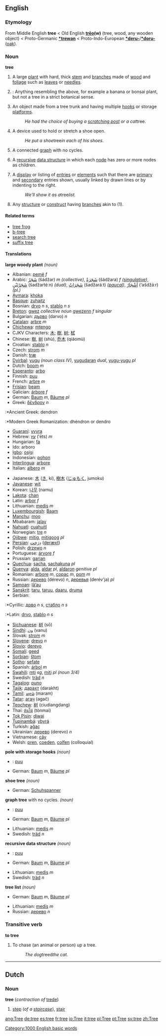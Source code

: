 ==English==

===Etymology===
From Middle English '''tree''' < Old English '''[[trēo]](w)''' (tree, wood, any wooden object) < Proto-Germanic '''[[*trewan]]''' < Proto-Indo-European '''[[*deru-]]'''/'''[[*doru-]]''' ([[oak]]).

===Noun===
'''tree'''

# A large [[plant]] with hard, thick [[stem]] and [[branch]]es made of [[wood]] and [[foliage]] such as [[leaf|leaves]] or [[needle|needles]].
# {{cattag|Specialized terminology}}: Anything resembling the above, for example a banana or bonsai plant, but not a tree in a strict botanical sense.
# An object made from a tree trunk and having multiple [[hook|hooks]] or storage [[platform|platforms]].
#: ''He had the choice of buying a [[scratching post]] or a cat ''tree''.''
# A device used to hold or stretch a shoe open.
#: ''He put a shoe ''tree'' in each of his shoes.'' <!-- Move to [[shoe tree]]? -->
# {{graphtheory}} A connected [[graph]] with no cycles.
# {{comptheory}} A [[recursive]] [[data structure]] in which each [[node]] has zero or more nodes as children.
# {{gui}} A [[display]] or listing of [[entries]] or [[element|elements]] such that there are [[primary]] and [[secondary]] entries shown, usually linked by drawn lines or by indenting to the right.
#: ''We'll show it as a ''tree'' list.''
# Any [[structure]] or [[construct]] having [[branch]]es akin to (1).

====Related terms====
*[[tree frog]]
*[[b-tree]]
*[[search tree]]
*[[suffix tree]]

====Translations====
'''large woody plant''' ''(noun)''
{{top}}
<!--languages from A to I go here-->
*Albanian: [[pemë]] ''f''
*Arabic: [[شجر|شَجَرٌ]] (šádžar) ''m (collective)'', [[شجرة|شَجَرَةٌ]] (šádžara) ''f ([[singulative]])'', [[شجر|شَجَرْتَيْنِ]] (šadžartéːn) ''(dual)'', [[شجر|شَجَرَاتٌ]] (šadžaráːt) ''([[paucal]])'', [[شجر|أشْجَارٌ]] (‘ašdžáːr) ''(pl.)''
*[[Aymara]]: [[khoka]]
*[[Basque]]: [[zuhaitz]]
*Bosnian: [[drvo]] ''n s'', [[stablo]] ''n s''
*[[Breton]]: [[gwez]] ''collective noun'' [[gwezenn]] ''f singular''
*Bulgarian: [[дърво]] (dərvo) ''n''
*[[Catalan]]: [[arbre]] ''m''
*[[Chichewa]]: [[mtengo]]
*CJKV Characters: [[木]]; [[樹]], [[树]]; [[栻]]
*Chinese: [[樹]], [[树]] (shù), [[乔木]] (qiáomù)
*Croatian: [[stablo]] ''n''
*Czech: [[strom]] ''m''
*Danish: [[træ]]
*[[Dyirbal]]: [[yugu]] ''(noun class IV)'', [[yuguɖaran]] ''dual'', [[yugu-yugu]] ''pl''
*Dutch: [[boom]] ''m''
*[[Esperanto]]: [[arbo]]
*Finnish: [[puu]]
*French: [[arbre]] ''m''
*[[Frisian]]: [[beam]]
*Galician: [[árbore]] ''f''
*German: [[Baum]] ''m'', [[Baum|Bäume]] ''pl''
*Greek: [[δένδρον]] ''n''
:*Ancient Greek: dendron
:*Modern Greek Romanization: dhéndron or dendro
*[[Guaraní]]: [[yvyra]]
*Hebrew: [[עץ]] (‛ēts) ''m''
*Hungarian: [[fa]]
*Ido: arboro
*[[Igbo]]: [[osịsị]]
*Indonesian: [[pohon]]
*[[Interlingua]]: [[arbore]]
*Italian: [[albero]] ''m''
{{mid}}
*Japanese: [[木]] ([[き]], ki), [[樹木]] ([[じゅもく]], jumoku)
*[[Javanese]]: [[wit]]
*Korean: [[나무]] (namu)
*[[Lakota]]: [[chan]]
*Latin: [[arbor]] ''f''
*Lithuanian: [[medis]] ''m''
*[[Luxembourgish]]: [[Baam]]
*[[Manchu]]: [[moo#Manchu|moo]]
*Mbabaram: [[jalay]]
*[[Nahuatl]]: [[cuahuitl]]
*Norwegian: [[tre]] ''n''
*[[Ojibwe]]: [[mitig]], [[mitigoog]] ''pl''
*[[Persian]]: [[درخت|دِرَخت]] ([[deræxt]])
*Polish: [[drzewo]] ''n''
*Portuguese: [[árvore]] ''f''
*Prussian: [[garjan]]
*[[Quechua]]: [[sacha]], [[sachakuna]] ''pl''
*[[Quenya]]: [[alda]], [[aldar]] ''pl'', [[aldaron]] ''genitive pl''
*Romanian: [[arbore]] ''m'', [[copac]] ''m'', [[pom]] ''m''
*Russian: [[дерево]] (dérevo) ''n'', [[дерево|деревья]] (derév'ja) ''pl''
*[[Samoan]]: [[lā’au]]
*[[Sanskrit]]: [[taru]], [[taruu]], [[daaru]], [[druma]]
*Serbian:
:*Cyrillic: [[дрво]] ''n s'', [[стабло]] ''n s''
:*Latin: [[drvo]], [[stablo]] ''n s''
*[[Sichuanese]]: [[树]] (sō)
*[[Sindhi]]: [[ون]] (vanu)
*Slovak: [[strom]] ''m''
*[[Slovene]]: [[drevo]] ''n''
*[[Slovio]]: [[derevo]]
*[[Somali]]: [[geed]]
*[[Sorbian]]: [[štom]] 
*[[Sotho]]: [[sefate]]
*Spanish: [[árbol]] ''m''
*[[Swahili]]: [[mti]] ''sg'', [[mti|miti]] ''pl (noun 3/4)''
*Swedish: [[träd]] ''n''
*[[Tagalog]]: [[puno]]
*[[Tajik]]: [[дарахт]] (darakht)
*[[Tamil]]: [[மரம்]] (maram)
*[[Tatar]]: [[агач]] (agač)
*[[Teochew]]: [[树]] (ciudiangdang)
*Thai: [[ต้นไม้]] (tònmai)
*[[Tok Pisin]]: [[diwai]]
*[[Tupinambá]]: [[ybyrá]]
*Turkish: [[ağaç]]
*Ukrainian: [[дерево]] (derevo) ''n''
*Vietnamese: [[cây]]
*Welsh: [[pren]], [[coeden]], [[colfen]] (colloquial)
{{bottom}}


'''pole with storage hooks''' ''(noun)''
{{top}}
<!--languages from A to I go here-->
*{{fi}}: [[puu]]
*German: [[Baum]] ''m'', [[Baum|Bäume]] ''pl''
{{mid}}
<!--languages from J to Z go here-->
{{bottom}}


'''shoe tree''' ''(noun)''
{{top}}
<!--languages from A to I go here-->
*German: [[Schuhspanner]]
{{mid}}
<!--languages from J to Z go here-->
{{bottom}}


{{graphtheory}} '''graph tree''' with no cycles. ''(noun)''
{{top}}
<!--languages from A to I go here-->
*{{fi}}: [[puu]]
*German: [[Baum]] ''m'', [[Baum|Bäume]] ''pl''
{{mid}}
<!--languages from J to Z go here-->
*Lithuanian: [[medis]] ''m''
*Swedish: [[träd]] ''n''
{{bottom}}

{{comptheory}} '''recursive data structure''' ''(noun)''
{{top}}
<!--languages from A to I go here-->
*{{fi}}: [[puu]]
*German: [[Baum]] ''m'', [[Baum|Bäume]] ''pl''
{{mid}}
<!--languages from J to Z go here-->
*Lithuanian: [[medis]] ''m''
*Swedish: [[träd]] ''n''
{{bottom}}

{{gui}} '''tree list''' ''(noun)''
{{top}}
<!--languages from A to I go here-->
*German: [[Baum]] ''m'', [[Baum|Bäume]] ''pl''
{{mid}}
<!--languages from J to Z go here-->
*Lithuanian: [[medis]] ''m''
*Russian: [[дерево]] ''n''
{{bottom}}

===Transitive verb===
'''to tree'''

#To chase (an animal or person) up a tree.
#: ''The dog ''treed'' the cat.''

----
==Dutch==
===Noun===
'''tree''' (''contraction of'' [[trede]])

#[[step]] (''of a [[staircase]]''), [[stair]]

[[Category:1000 English basic words]]

[[ang:Tree]]
[[de:tree]]
[[es:tree]]
[[fr:tree]]
[[io:Tree]]
[[it:tree]]
[[pl:Tree]]
[[pt:Tree]]
[[sv:tree]]
[[zh:Tree]]